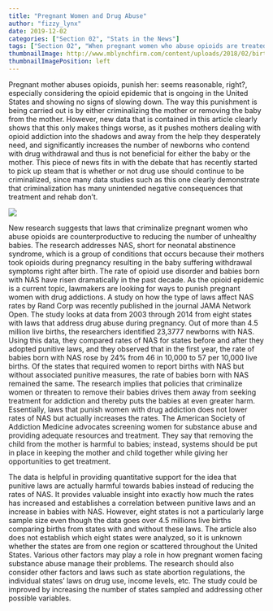 ```yaml
---
title: "Pregnant Women and Drug Abuse"
author: "fizzy_lynx"
date: 2019-12-02
categories: ["Section 02", "Stats in the News"]
tags: ["Section 02", "When pregnant women who abuse opioids are treated like criminals, their babies suffer"]
thumbnailImage: http://www.mblynchfirm.com/content/uploads/2018/02/birth-defect.jpg
thumbnailImagePosition: left
---
```


Pregnant mother abuses opioids, punish her: seems reasonable, right?, especially considering the opioid epidemic that is ongoing in the United States and showing no signs of slowing down. The way this punishment is being carried out is by either criminalizing the mother or removing the baby from the mother. However, new data that is contained in this article clearly shows that this only makes things worse, as it pushes mothers dealing with opioid addiction into the shadows and away from the help they desperately need, and significantly increases the number of newborns who contend with drug withdrawal and thus is not beneficial for either the baby or the mother. This piece of news fits in with the debate that has recently started to pick up steam that is whether or not drug use should continue to be criminalized, since many data studies such as this one clearly demonstrate that criminalization has many unintended negative consequences that treatment and rehab don't.

![](http://www.mblynchfirm.com/content/uploads/2018/02/birth-defect.jpg)

New research suggests that laws that criminalize pregnant women who abuse opioids are counterproductive to reducing the number of unhealthy babies. The research addresses NAS, short for neonatal abstinence syndrome, which is a group of conditions that occurs because their mothers took opioids during pregnancy resulting in the baby suffering withdrawal symptoms right after birth. The rate of opioid use disorder and babies born with NAS have risen dramatically in the past decade. As the opioid epidemic is a current topic, lawmakers are looking for ways to punish pregnant women with drug addictions. A study on how the type of laws affect NAS rates by Rand Corp was recently published in the journal JAMA Network Open. The study looks at data from 2003 through 2014 from eight states with laws that address drug abuse during pregnancy. Out of more than 4.5 million live births, the researchers identified 23,3777 newborns with NAS. Using this data, they compared rates of NAS for states before and after they adopted punitive laws, and they observed that in the first year, the rate of babies born with NAS rose by 24% from 46 in 10,000 to 57 per 10,000 live births. Of the states that required women to report births with NAS but without associated punitive measures, the rate of babies born with NAS remained the same. The research implies that policies that criminalize women or threaten to remove their babies drives them away from seeking treatment for addiction and thereby puts the babies at even greater harm. Essentially, laws that punish women with drug addiction does not lower rates of NAS but actually increases the rates. The American Society of Addiction Medicine advocates screening women for substance abuse and providing adequate resources and treatment. They say that removing the child from the mother is harmful to babies; instead, systems should be put in place in keeping the mother and child together while giving her opportunities to get treatment.

The data is helpful in providing quantitative support for the idea that punitive laws are actually harmful towards babies instead of reducing the rates of NAS. It provides valuable insight into exactly how much the rates has increased and establishes a correlation between punitive laws and an increase in babies with NAS. However, eight states is not a particularly large sample size even though the data goes over 4.5 millions live births comparing births from states with and without these laws. The article also does not establish which eight states were analyzed, so it is unknown whether the states are from one region or scattered throughout the United States. Various other factors may play a role in how pregnant women facing substance abuse manage their problems. The research should also consider other factors and laws such as state abortion regulations, the individual states’ laws on drug use, income levels, etc. The study could be improved by increasing the number of states sampled and addressing other possible variables. 
